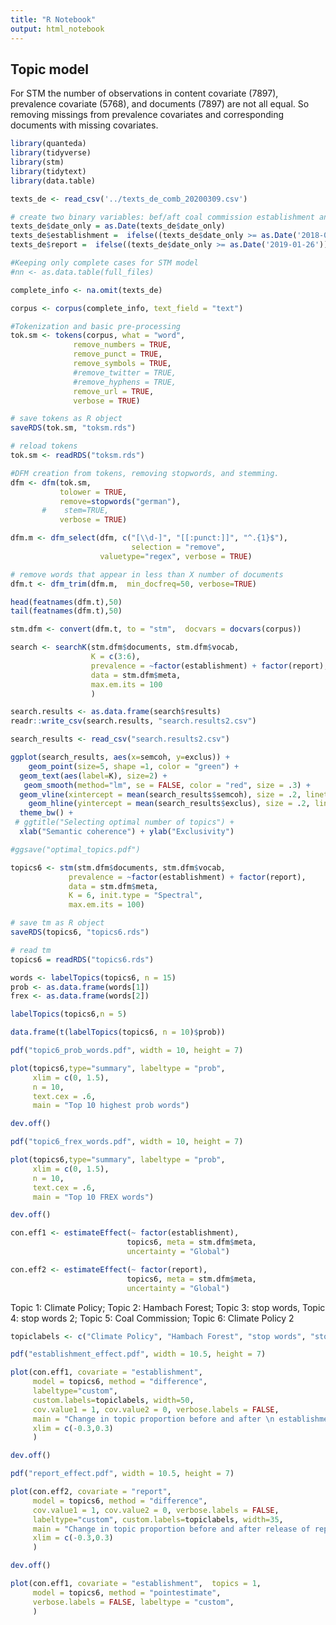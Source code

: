 ```yaml
---
title: "R Notebook"
output: html_notebook
---
```



## Topic model

For STM the number of observations in content covariate (7897), prevalence covariate (5768), and documents (7897) are not all equal. So removing missings from prevalence covariates and corresponding documents with missing covariates.

```r
library(quanteda)
library(tidyverse)
library(stm)
library(tidytext)
library(data.table)
```

```r
texts_de <- read_csv('../texts_de_comb_20200309.csv')
```

```r
# create two binary variables: bef/aft coal commission establishment and bef/aft coal commission report
texts_de$date_only = as.Date(texts_de$date_only)
texts_de$establishment =  ifelse((texts_de$date_only >= as.Date('2018-06-06')), 1, 0)
texts_de$report =  ifelse((texts_de$date_only >= as.Date('2019-01-26')), 1, 0)
```

```r
#Keeping only complete cases for STM model
#nn <- as.data.table(full_files)

complete_info <- na.omit(texts_de)

corpus <- corpus(complete_info, text_field = "text") 
```


```r
#Tokenization and basic pre-processing
tok.sm <- tokens(corpus, what = "word",
              remove_numbers = TRUE, 
              remove_punct = TRUE,
              remove_symbols = TRUE,
              #remove_twitter = TRUE,
              #remove_hyphens = TRUE,
              remove_url = TRUE,
              verbose = TRUE)
```

```r
# save tokens as R object
saveRDS(tok.sm, "toksm.rds")
```

```r
# reload tokens
tok.sm <- readRDS("toksm.rds")
```

```r
#DFM creation from tokens, removing stopwords, and stemming.
dfm <- dfm(tok.sm, 
           tolower = TRUE,
           remove=stopwords("german"),
       #    stem=TRUE, 
           verbose = TRUE)

```


```r
dfm.m <- dfm_select(dfm, c("[\\d-]", "[[:punct:]]", "^.{1}$"), 
                           selection = "remove", 
                    valuetype="regex", verbose = TRUE)

```

```r
# remove words that appear in less than X number of documents
dfm.t <- dfm_trim(dfm.m,  min_docfreq=50, verbose=TRUE)
```

```r
head(featnames(dfm.t),50)
tail(featnames(dfm.t),50)
```



```r
stm.dfm <- convert(dfm.t, to = "stm",  docvars = docvars(corpus))
```



```r
search <- searchK(stm.dfm$documents, stm.dfm$vocab, 
                  K = c(3:6), 
                  prevalence = ~factor(establishment) + factor(report),
                  data = stm.dfm$meta,
                  max.em.its = 100
                  ) 

search.results <- as.data.frame(search$results)
readr::write_csv(search.results, "search.results2.csv")
```



```r
search_results <- read_csv("search.results2.csv")
```



```r
ggplot(search_results, aes(x=semcoh, y=exclus)) +
    geom_point(size=5, shape =1, color = "green") +
  geom_text(aes(label=K), size=2) +
   geom_smooth(method="lm", se = FALSE, color = "red", size = .3) +
  geom_vline(xintercept = mean(search_results$semcoh), size = .2, linetype="dashed") +
    geom_hline(yintercept = mean(search_results$exclus), size = .2, linetype="dashed") +
  theme_bw() +
 # ggtitle("Selecting optimal number of topics") + 
  xlab("Semantic coherence") + ylab("Exclusivity")

#ggsave("optimal_topics.pdf")

```




```r
topics6 <- stm(stm.dfm$documents, stm.dfm$vocab,  
             prevalence = ~factor(establishment) + factor(report), 
             data = stm.dfm$meta, 
             K = 6, init.type = "Spectral", 
             max.em.its = 100)
```

```r
# save tm as R object
saveRDS(topics6, "topics6.rds")
```

```r
# read tm
topics6 = readRDS("topics6.rds")
```


```r
words <- labelTopics(topics6, n = 15)
prob <- as.data.frame(words[1])
frex <- as.data.frame(words[2])
```

```r
labelTopics(topics6,n = 5)
```

```r
data.frame(t(labelTopics(topics6, n = 10)$prob))
```


```r
pdf("topic6_prob_words.pdf", width = 10, height = 7)

plot(topics6,type="summary", labeltype = "prob", 
     xlim = c(0, 1.5), 
     n = 10, 
     text.cex = .6, 
     main = "Top 10 highest prob words")

dev.off()
```


```r
pdf("topic6_frex_words.pdf", width = 10, height = 7)

plot(topics6,type="summary", labeltype = "prob", 
     xlim = c(0, 1.5), 
     n = 10, 
     text.cex = .6, 
     main = "Top 10 FREX words")

dev.off()
```



```r
con.eff1 <- estimateEffect(~ factor(establishment), 
                          topics6, meta = stm.dfm$meta, 
                          uncertainty = "Global")

con.eff2 <- estimateEffect(~ factor(report), 
                          topics6, meta = stm.dfm$meta, 
                          uncertainty = "Global")
```


Topic 1: Climate Policy; Topic 2: Hambach Forest; Topic 3: stop words, Topic 4: stop words 2; Topic 5: Coal Commission; Topic 6: Climate Policy 2 

```r
topiclabels <- c("Climate Policy", "Hambach Forest", "stop words", "stop words 2", "Coal Commission", "Climate Policy 2")
```


```r
pdf("establishment_effect.pdf", width = 10.5, height = 7)

plot(con.eff1, covariate = "establishment",  
     model = topics6, method = "difference", 
     labeltype="custom", 
     custom.labels=topiclabels, width=50,
     cov.value1 = 1, cov.value2 = 0, verbose.labels = FALSE, 
     main = "Change in topic proportion before and after \n establishment of coal commission",
     xlim = c(-0.3,0.3)
     )

dev.off()
```


```r
pdf("report_effect.pdf", width = 10.5, height = 7)

plot(con.eff2, covariate = "report",  
     model = topics6, method = "difference", 
     cov.value1 = 1, cov.value2 = 0, verbose.labels = FALSE, 
     labeltype="custom", custom.labels=topiclabels, width=35,
     main = "Change in topic proportion before and after release of report", 
     xlim = c(-0.3,0.3)
     )

dev.off()
```


```r

plot(con.eff1, covariate = "establishment",  topics = 1,
     model = topics6, method = "pointestimate",
     verbose.labels = FALSE, labeltype = "custom",
     )

```





